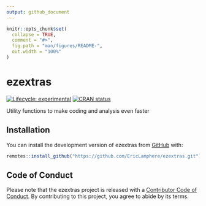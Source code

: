 ```yaml
---
output: github_document
---
```


<!-- README.md is generated from README.Rmd. Please edit that file -->

```r
knitr::opts_chunk$set(
  collapse = TRUE,
  comment = "#>",
  fig.path = "man/figures/README-",
  out.width = "100%"
)
```

# ezextras

<!-- badges: start -->
[![Lifecycle: experimental](https://img.shields.io/badge/lifecycle-experimental-orange.svg)](https://lifecycle.r-lib.org/articles/stages.html#experimental)
[![CRAN status](https://www.r-pkg.org/badges/version/ezextras)](https://CRAN.R-project.org/package=ezextras)
<!-- badges: end -->

Utility functions to make coding and analysis even faster

## Installation

You can install the development version of ezextras from [GitHub](https://github.com/EricLamphere/ezextras.git) with:

``` r
remotes::install_github("https://github.com/EricLamphere/ezextras.git")
```

## Code of Conduct

Please note that the ezextras project is released with a [Contributor Code of Conduct](https://contributor-covenant.org/version/2/0/CODE_OF_CONDUCT.html). By contributing to this project, you agree to abide by its terms.
